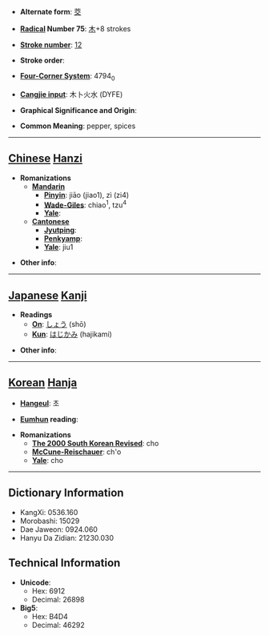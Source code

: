 * '''Alternate form''': [[茭]]

* '''[[Wiktionary:Chinese radical index| Radical]] Number 75''': [[Wiktionary:Chinese radical index 木|木]]+8 strokes

* '''[[Wiktionary:Chinese total strokes index|Stroke number]]''': [[Wiktionary:Chinese total strokes index 12|12]]

* '''Stroke order''': 

* '''[[Wiktionary:Chinese four corner index|Four-Corner System]]''': 4794<sub>0</sub>

* '''[[Wiktionary:Chinese Cangjie index|Cangjie input]]''': 木卜火水 (DYFE)

* '''Graphical Significance and Origin''': 

* '''Common Meaning''': pepper, spices

----

== [[Chinese]] [[Hanzi]] ==

* '''Romanizations'''
** '''[[Mandarin]]'''
*** '''[[Pinyin]]''': jiāo (jiao1), zì (zi4)
*** '''[[Wade-Giles]]''': chiao<sup>1</sup>, tzu<sup>4</sup>
*** '''[[Yale]]''': 
** '''[[Cantonese]]'''
*** '''[[Jyutping]]''':
*** '''[[Penkyamp]]''': 
*** '''[[Yale]]''': jiu1

* '''Other info''': 

----

== [[Japanese]] [[Kanji]] ==

* '''Readings'''
** '''[[On]]''': [[しょう]] (shō)
** '''[[Kun]]''': [[はじかみ]] (hajikami)

* '''Other info''':  

----

== [[Korean]] [[Hanja]] ==

* '''[[Hangeul]]''': 초

* '''[[Eumhun]] reading''': 

* '''Romanizations'''
** '''[[The 2000 South Korean Revised Romanization|The 2000 South Korean Revised]]''': cho
** '''[[McCune-Reischauer]]''': ch'o
** '''[[Yale]]''': cho

----

== Dictionary Information ==

* KangXi: 0536.160
* Morobashi: 15029
* Dae Jaweon: 0924.060
* Hanyu Da Zidian: 21230.030

== Technical Information ==

* '''Unicode''':
** Hex: 6912
** Decimal: 26898
* '''Big5''':
** Hex: B4D4
** Decimal: 46292